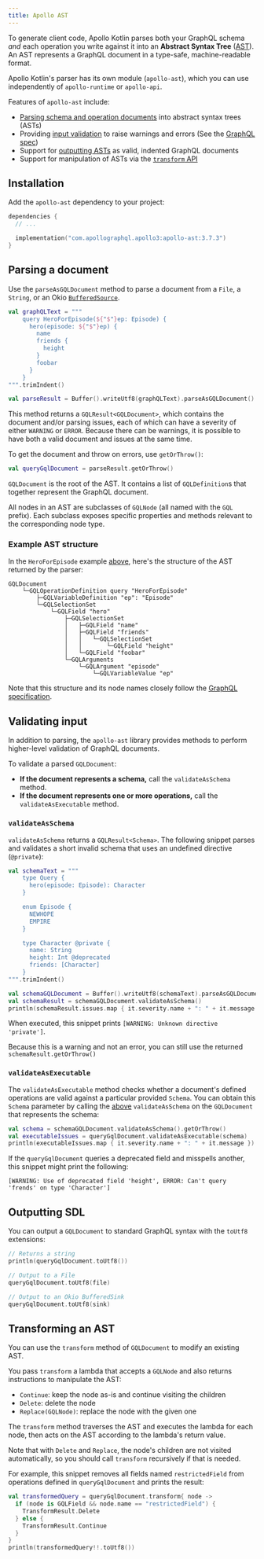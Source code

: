 ```yaml
---
title: Apollo AST
---
```


To generate client code, Apollo Kotlin parses both your GraphQL schema _and_ each operation you write against it into an **Abstract Syntax Tree** ([AST](https://en.wikipedia.org/wiki/Abstract_syntax_tree)). An AST represents a GraphQL document in a type-safe, machine-readable format.

Apollo Kotlin's parser has its own module (`apollo-ast`), which you can use independently of `apollo-runtime` or `apollo-api`.

Features of `apollo-ast` include:

- [Parsing schema and operation documents](#parsing-a-document) into abstract syntax trees (ASTs)
- Providing [input validation](#validating-input) to raise warnings and errors (See the [GraphQL spec](https://spec.graphql.org/draft/#sec-Validation))
- Support for [outputting ASTs](#outputting-sdl) as valid, indented GraphQL documents
- Support for manipulation of ASTs via the [`transform` API](#transforming-an-ast)

## Installation

Add the `apollo-ast` dependency to your project:

```kotlin title="build.gradle[.kts]"
dependencies {
  // ...

  implementation("com.apollographql.apollo3:apollo-ast:3.7.3")
}
```

## Parsing a document

Use the `parseAsGQLDocument` method to parse a document from a `File`, a `String`, or an Okio [`BufferedSource`](https://square.github.io/okio/3.x/okio/okio/okio/-buffered-source/index.html).

```kotlin {12}
val graphQLText = """
    query HeroForEpisode(${"$"}ep: Episode) {
      hero(episode: ${"$"}ep) {
        name
        friends {
          height
        }
        foobar
      }
    }
""".trimIndent()

val parseResult = Buffer().writeUtf8(graphQLText).parseAsGQLDocument()
```

This method returns a `GQLResult<GQLDocument>`, which contains the document and/or parsing issues, each of which can have a severity of either `WARNING` or `ERROR`. Because there can be warnings, it is possible to have both a valid document and issues at the same time.

To get the document and throw on errors, use `getOrThrow()`:

```kotlin
val queryGqlDocument = parseResult.getOrThrow()
```

`GQLDocument` is the root of the AST. It contains a list of `GQLDefinition`s that together represent the GraphQL document.

All nodes in an AST are subclasses of `GQLNode` (all named with the `GQL` prefix). Each subclass exposes specific properties and methods relevant to the corresponding node type.

### Example AST structure

In the `HeroForEpisode` example [above](#parsing-a-document), here's the structure of the AST returned by the parser:

```
GQLDocument
    └─GQLOperationDefinition query "HeroForEpisode"
        ├─GQLVariableDefinition "ep": "Episode"
        └─GQLSelectionSet
            └─GQLField "hero"
                ├─GQLSelectionSet
                │   ├─GQLField "name"
                │   ├─GQLField "friends"
                │   │   └─GQLSelectionSet
                │   │       └─GQLField "height"
                │   └─GQLField "foobar"
                └─GQLArguments
                    └─GQLArgument "episode"
                        └─GQLVariableValue "ep"
```

Note that this structure and its node names closely follow the [GraphQL specification](https://spec.graphql.org/June2018/#sec-Appendix-Grammar-Summary.Document).

## Validating input

In addition to parsing, the `apollo-ast` library provides methods to perform higher-level validation of GraphQL documents.

To validate a parsed `GQLDocument`:

* **If the document represents a schema,** call the `validateAsSchema` method.
* **If the document represents one or more operations,** call the `validateAsExecutable` method.

### `validateAsSchema`

`validateAsSchema` returns a `GQLResult<Schema>`. The following snippet parses and validates a short invalid schema that uses an undefined directive (`@private`):

```kotlin {11,19}
val schemaText = """
    type Query {
      hero(episode: Episode): Character
    }

    enum Episode {
      NEWHOPE
      EMPIRE
    }

    type Character @private {
      name: String
      height: Int @deprecated
      friends: [Character]
    }
""".trimIndent()

val schemaGQLDocument = Buffer().writeUtf8(schemaText).parseAsGQLDocument().getOrThrow()
val schemaResult = schemaGQLDocument.validateAsSchema()
println(schemaResult.issues.map { it.severity.name + ": " + it.message })
```

When executed, this snippet prints `[WARNING: Unknown directive 'private']`.

Because this is a warning and not an error, you can still use the returned `schemaResult.getOrThrow()`

### `validateAsExecutable`

The `validateAsExecutable` method checks whether a document's defined operations are valid against a particular provided `Schema`. You can obtain this `Schema` parameter by calling the [above](#validateAsSchema) `validateAsSchema` on the `GQLDocument` that represents the schema:

```kotlin
val schema = schemaGQLDocument.validateAsSchema().getOrThrow()
val executableIssues = queryGqlDocument.validateAsExecutable(schema)
println(executableIssues.map { it.severity.name + ": " + it.message })
```

If the `queryGqlDocument` queries a deprecated field and misspells another, this snippet might print the following:

```
[WARNING: Use of deprecated field 'height', ERROR: Can't query 'frends' on type 'Character']
```

## Outputting SDL

You can output a `GQLDocument` to standard GraphQL syntax with the `toUtf8` extensions:

```kotlin
// Returns a string
println(queryGqlDocument.toUtf8())

// Output to a File
queryGqlDocument.toUtf8(file)

// Output to an Okio BufferedSink
queryGqlDocument.toUtf8(sink)
```

## Transforming an AST

You can use the `transform` method of `GQLDocument` to modify an existing AST.

You pass `transform` a lambda that accepts a `GQLNode` and also returns instructions to manipulate the AST:

- `Continue`: keep the node as-is and continue visiting the children
- `Delete`: delete the node
- `Replace(GQLNode)`: replace the node with the given one

The `transform` method traverses the AST and executes the lambda for each node, then acts on the AST according to the lambda's return value.

Note that with `Delete` and `Replace`, the node's children are not visited automatically, so you should call `transform`
recursively if that is needed.

For example, this snippet removes all fields named `restrictedField` from operations defined in `queryGqlDocument` and prints the result:

```kotlin
val transformedQuery = queryGqlDocument.transform{ node ->
  if (node is GQLField && node.name == "restrictedField") {
    TransformResult.Delete
  } else {
    TransformResult.Continue
  }
}
println(transformedQuery!!.toUtf8())
```
